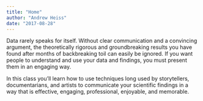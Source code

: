 ```yaml
---
title: "Home"
author: "Andrew Heiss"
date: "2017-08-28"
---
```


Data rarely speaks for itself. Without clear communication and a convincing argument, the theoretically rigorous and groundbreaking results you have found after months of backbreaking toil can easily be ignored. If you want people to understand and use your data and findings, you must present them in an engaging way.

In this class you’ll learn how to use techniques long used by storytellers, documentarians, and artists to communicate your scientific findings in a way that is effective, engaging, professional, enjoyable, and memorable.

